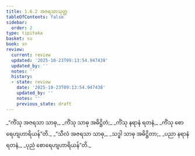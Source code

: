 ```yaml
---
title: 1.6.2 အဇရသာသုတ္တ
tableOfContents: false
sidebar:
  order: 2
type: tipitaka
basket: su
book: sn
review:
  current: review
  updated: '2025-10-23T09:13:54.947438'
  updated_by: ''
  notes: ''
  history:
  - state: review
    date: '2025-10-23T09:13:54.947438'
    updated_by: ''
    notes: ''
    previous_state: draft
---
```



<ReviewStatus review={frontmatter.review} showDetails={true} />

<HypothesisAnnotation frontmatter={frontmatter} />

<DynamicBreadcrumb />

<Division number="52" book="sn" e="ch" v="18" p="287">

<Paragraph number="290" type="verses" book="sn">
_“ကိံသု အဇရသာ သာဓု,_  
_ကိံသု သာဓု အဓိဋ္ဌိတံ;_  
_ကိံသု နရာနံ ရတနံ,_  
_ကိံသု စောရေဟျဟာရိယန်”တိ._  

</Paragraph>

<Paragraph number="291" type="verses" book="sn">
_“သီလံ အဇရသာ သာဓု,_  
_သဒ္ဓါ သာဓု အဓိဋ္ဌိတာ;_  
_ပညာ နရာနံ ရတနံ,_  
_ပုညံ စောရေဟျဟာရိယန်”တိ._
</Paragraph>
</Division>